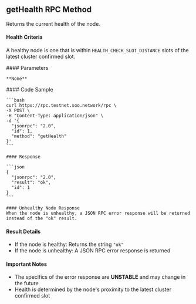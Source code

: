 ## getHealth RPC Method

Returns the current health of the node.

#### Health Criteria
A healthy node is one that is within `HEALTH_CHECK_SLOT_DISTANCE` slots of the latest cluster confirmed slot.

<div className="grid grid-cols-2 gap-1 mt-2">
  <div className="col-span-1">
    #### Parameters

    **None**
  </div>

  <div className="col-span-1">
    #### Code Sample

    ```bash
    curl https://rpc.testnet.soo.network/rpc \
    -X POST \
    -H "Content-Type: application/json" \
    -d '{
      "jsonrpc": "2.0",
      "id": 1,
      "method": "getHealth"
    }'
    ```

    #### Response

    ```json
    {
      "jsonrpc": "2.0",
      "result": "ok",
      "id": 1
    }
    ```

    #### Unhealthy Node Response
    When the node is unhealthy, a JSON RPC error response will be returned instead of the "ok" result.
  </div>
</div>

#### Result Details

* If the node is healthy: Returns the string `"ok"`
* If the node is unhealthy: A JSON RPC error response is returned

#### Important Notes
* The specifics of the error response are **UNSTABLE** and may change in the future
* Health is determined by the node's proximity to the latest cluster confirmed slot